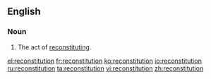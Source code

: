 ==English==

===Noun===
{{en-noun}}

#The act of [[reconstitute|reconstituting]].

[[el:reconstitution]]
[[fr:reconstitution]]
[[ko:reconstitution]]
[[io:reconstitution]]
[[ru:reconstitution]]
[[ta:reconstitution]]
[[vi:reconstitution]]
[[zh:reconstitution]]